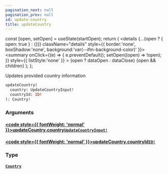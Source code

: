 ```yaml
---
pagination_next: null
pagination_prev: null
id: update-country
title: updateCountry
---
```









  const [open, setOpen] = useState(startOpen);
  return (
    <details {...(open ? { open: true } : {})} className="details" style={{ border:'none', boxShadow:'none', background:'var(--ifm-background-color)' }}>
      <summary
        onClick={(e) => {
          e.preventDefault();
          setOpen((open) => !open);
        }}
        style={{ listStyle:'none' }}
      >
      {open ? dataOpen : dataClose}
      </summary>
      {open && children}
    </details>
  );
};








Updates provided country information


```graphql
updateCountry(
  country: UpdateCountryInput!
  countryId: ID!
): Country!
```




### Arguments

#### [<code style={{ fontWeight: 'normal' }}>updateCountry.<b>country</b></code>](#)<Bullet />[`UpdateCountryInput!`](/schema/types/inputs/update-country-input.mdx) <Badge class="badge badge--secondary" text="non-null"/> <Badge class="badge badge--secondary" text="input"/> 



#### [<code style={{ fontWeight: 'normal' }}>updateCountry.<b>countryId</b></code>](#)<Bullet />[`ID!`](/schema/types/scalars/id.mdx) <Badge class="badge badge--secondary" text="non-null"/> <Badge class="badge badge--secondary" text="scalar"/> 



### Type

#### [`Country`](/schema/types/objects/country.mdx) <Badge class="badge badge--secondary" text="object"/> 







